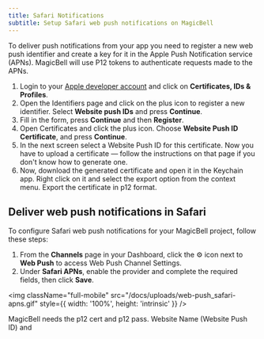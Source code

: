 ```yaml
---
title: Safari Notifications
subtitle: Setup Safari web push notifications on MagicBell
---
```


To deliver push notifications from your app you need to register a new web push identifier and create a key for it in the Apple Push Notification service (APNs). MagicBell will use P12 tokens to authenticate requests made to the APNs.

1. Login to your [Apple developer account](https://developer.apple.com/account) and click on **Certificates, IDs & Profiles**.
1. Open the Identifiers page and click on the plus icon to register a new identifier. Select **Website push IDs** and press **Continue**.
1. Fill in the form, press **Continue** and then **Register**.
1. Open Certificates and click the plus icon. Choose **Website Push ID Certificate**, and press **Continue**.
1. In the next screen select a Website Push ID for this certificate. Now you have to upload a certificate — follow the instructions on that page if you don't know how to generate one.
1. Now, download the generated certificate and open it in the Keychain app. Right click on it and select the export option from the context menu. Export the certificate in p12 format.

## Deliver web push notifications in Safari

To configure Safari web push notifications for your MagicBell project, follow these steps:

1. From the **Channels** page in your Dashboard, click the ⚙ icon next to **Web Push** to access Web Push Channel Settings.
1. Under **Safari APNs**, enable the provider and complete the required fields, then click **Save**.

<img
  className="full-mobile"
  src="/docs/uploads/web-push_safari-apns.gif"
  style={{ width: '100%', height: 'intrinsic' }}
/>

MagicBell needs the p12 cert and p12 pass. Website Name (Website Push ID) and
